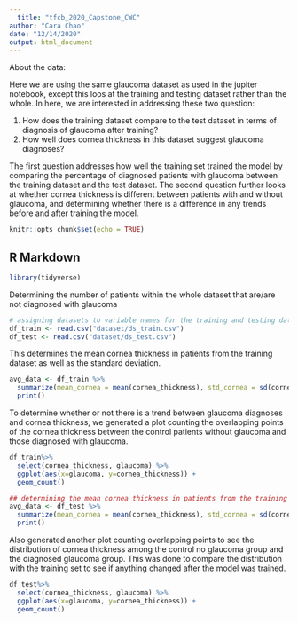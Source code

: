 ```yaml
---
  title: "tfcb_2020_Capstone_CWC"
author: "Cara Chao"
date: "12/14/2020"
output: html_document
---
```


About the data:

Here we are using the same glaucoma dataset as used in the jupiter notebook, except this loos at the training and testing dataset rather than the whole. In here, we are interested in addressing these two question:

1. How does the training dataset compare to the test dataset in terms of diagnosis of glaucoma after training?
2. How well does cornea thickness in this dataset suggest glaucoma diagnoses?

The first question addresses how well the training set trained the model by comparing the percentage of diagnosed patients with glaucoma between the training dataset and the test dataset. The second question further looks at whether cornea thickness is different between patients with and without glaucoma, and determining whether there is a difference in any trends before and after training the model. 



```r
knitr::opts_chunk$set(echo = TRUE)
```

## R Markdown

```r
library(tidyverse)
```
Determining the number of patients within the whole dataset that are/are not diagnosed with glaucoma
```r
# assigning datasets to variable names for the training and testing datasets.
df_train <- read.csv("dataset/ds_train.csv")
df_test <- read.csv("dataset/ds_test.csv")

```

This determines the mean cornea thickness in patients from the training dataset as well as the standard deviation.

```r
avg_data <- df_train %>% 
  summarize(mean_cornea = mean(cornea_thickness), std_cornea = sd(cornea_thickness)) %>%
  print()
```

To determine whether or not there is a trend between glaucoma diagnoses and cornea thickness, we generated a plot counting the overlapping points of the cornea thickness between the control patients without glaucoma and those diagnosed with glaucoma. 

```r
df_train%>%
  select(cornea_thickness, glaucoma) %>%
  ggplot(aes(x=glaucoma, y=cornea_thickness)) +
  geom_count() 
```


```r
## determining the mean cornea thickness in patients from the training dataset as well as the standard deviation.
avg_data <- df_test %>% 
  summarize(mean_cornea = mean(cornea_thickness), std_cornea = sd(cornea_thickness)) %>%
  print()
```
Also generated another plot counting overlapping points to see the distribution of cornea thickness among the control no glaucoma group and the diagnosed glaucoma group. This was done to compare the distribution with the training set to see if anything changed after the model was trained. 

```r
df_test%>%
  select(cornea_thickness, glaucoma) %>%
  ggplot(aes(x=glaucoma, y=cornea_thickness)) +
  geom_count() 
```
